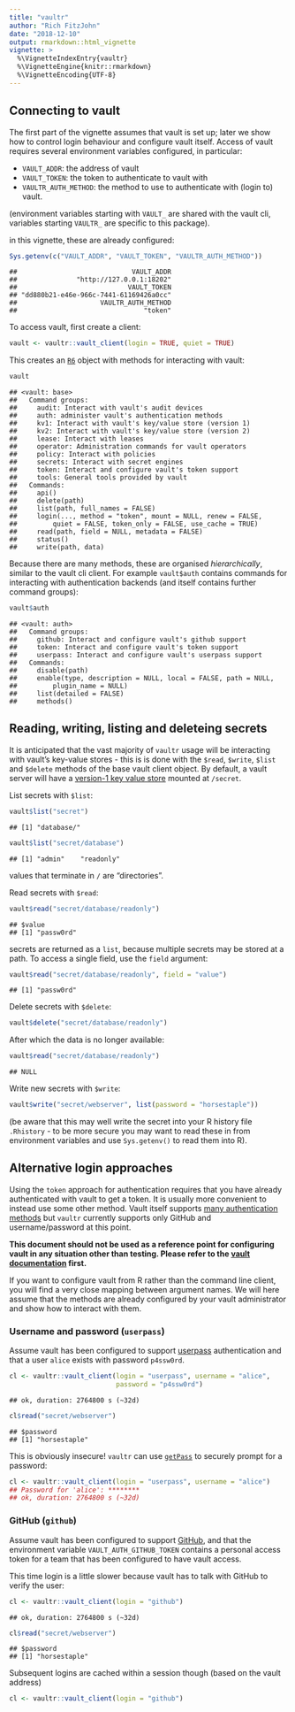 ```yaml
---
title: "vaultr"
author: "Rich FitzJohn"
date: "2018-12-10"
output: rmarkdown::html_vignette
vignette: >
  %\VignetteIndexEntry{vaultr}
  %\VignetteEngine{knitr::rmarkdown}
  %\VignetteEncoding{UTF-8}
---
```




## Connecting to vault

The first part of the vignette assumes that vault is set up; later
we show how to control login behaviour and configure vault itself.
Access of vault requires several environment variables configured,
in particular:

* `VAULT_ADDR`: the address of vault
* `VAULT_TOKEN`: the token to authenticate to vault with
* `VAULTR_AUTH_METHOD`: the method to use to authenticate with
  (login to) vault.

(environment variables starting with `VAULT_` are shared with the
vault cli, variables starting `VAULTR_` are specific to this
package).

in this vignette, these are already configured:

```r
Sys.getenv(c("VAULT_ADDR", "VAULT_TOKEN", "VAULTR_AUTH_METHOD"))
```

```
##                             VAULT_ADDR
##               "http://127.0.0.1:18202"
##                            VAULT_TOKEN
## "dd880b21-e46e-966c-7441-61169426a0cc"
##                     VAULTR_AUTH_METHOD
##                                "token"
```

To access vault, first create a client:

```r
vault <- vaultr::vault_client(login = TRUE, quiet = TRUE)
```

This creates an [`R6`](https://CRAN.R-project.org/package=R6)
object with methods for interacting with vault:

```r
vault
```

```
## <vault: base>
##   Command groups:
##     audit: Interact with vault's audit devices
##     auth: administer vault's authentication methods
##     kv1: Interact with vault's key/value store (version 1)
##     kv2: Interact with vault's key/value store (version 2)
##     lease: Interact with leases
##     operator: Administration commands for vault operators
##     policy: Interact with policies
##     secrets: Interact with secret engines
##     token: Interact and configure vault's token support
##     tools: General tools provided by vault
##   Commands:
##     api()
##     delete(path)
##     list(path, full_names = FALSE)
##     login(..., method = "token", mount = NULL, renew = FALSE,
##         quiet = FALSE, token_only = FALSE, use_cache = TRUE)
##     read(path, field = NULL, metadata = FALSE)
##     status()
##     write(path, data)
```

Because there are many methods, these are organised
_hierarchically_, similar to the vault cli client.  For example
`vault$auth` contains commands for interacting with authentication
backends (and itself contains further command groups):

```r
vault$auth
```

```
## <vault: auth>
##   Command groups:
##     github: Interact and configure vault's github support
##     token: Interact and configure vault's token support
##     userpass: Interact and configure vault's userpass support
##   Commands:
##     disable(path)
##     enable(type, description = NULL, local = FALSE, path = NULL,
##         plugin_name = NULL)
##     list(detailed = FALSE)
##     methods()
```

## Reading, writing, listing and deleteing secrets

It is anticipated that the vast majority of `vaultr` usage will be
interacting with vault's key-value stores - this is is done with
the `$read`, `$write`, `$list` and `$delete` methods of the base
vault client object.  By default, a vault server will have a
[version-1 key value
store](https://www.vaultproject.io/docs/secrets/kv/kv-v1.html)
mounted at `/secret`.

List secrets with `$list`:

```r
vault$list("secret")
```

```
## [1] "database/"
```

```r
vault$list("secret/database")
```

```
## [1] "admin"    "readonly"
```

values that terminate in `/` are "directories".

Read secrets with `$read`:

```r
vault$read("secret/database/readonly")
```

```
## $value
## [1] "passw0rd"
```

secrets are returned as a `list`, because multiple secrets may be
stored at a path.  To access a single field, use the `field`
argument:

```r
vault$read("secret/database/readonly", field = "value")
```

```
## [1] "passw0rd"
```

Delete secrets with `$delete`:

```r
vault$delete("secret/database/readonly")
```

After which the data is no longer available:

```r
vault$read("secret/database/readonly")
```

```
## NULL
```

Write new secrets with `$write`:

```r
vault$write("secret/webserver", list(password = "horsestaple"))
```

(be aware that this may well write the secret into your R history
file `.Rhistory` - to be more secure you may want to read these in
from environment variables and use `Sys.getenv()` to read them into
R).

## Alternative login approaches

Using the `token` approach for authentication requires that you
have already authenticated with vault to get a token.  It is
usually more convenient to instead use some other method.  Vault
itself supports [many authentication
methods](https://www.vaultproject.io/docs/auth/index.html) but
`vaultr` currently supports only GitHub and username/password at
this point.

**This document should not be used as a reference point for
configuring vault in any situation other than testing.  Please
refer to the [vault
documentation](https://www.vaultproject.io/docs/auth/index.html)
first.**

If you want to configure vault from R rather than the command line
client, you will find a very close mapping between argument
names. We will here assume that the methods are already configured
by your vault administrator and show how to interact with them.

### Username and password (`userpass`)

Assume vault has been configured to support
[userpass](https://www.vaultproject.io/docs/auth/userpass.html)
authentication and that a user `alice` exists with password
`p4ssw0rd`.

```r
cl <- vaultr::vault_client(login = "userpass", username = "alice",
                           password = "p4ssw0rd")
```

```
## ok, duration: 2764800 s (~32d)
```

```r
cl$read("secret/webserver")
```

```
## $password
## [1] "horsestaple"
```

This is obviously insecure!  `vaultr` can use
[`getPass`](https://cran.r-project.org/package=getPass) to securely
prompt for a password:

```r
cl <- vaultr::vault_client(login = "userpass", username = "alice")
## Password for 'alice': ********
## ok, duration: 2764800 s (~32d)
```

### GitHub (`github`)

Assume vault has been configured to support
[GitHub](https://www.vaultproject.io/docs/auth/github.html), and
that the environment variable `VAULT_AUTH_GITHUB_TOKEN` contains a
personal access token for a team that has been configured to have
vault access.



This time login is a little slower because vault has to talk with
GitHub to verify the user:

```r
cl <- vaultr::vault_client(login = "github")
```

```
## ok, duration: 2764800 s (~32d)
```

```r
cl$read("secret/webserver")
```

```
## $password
## [1] "horsestaple"
```

Subsequent logins are cached within a session though (based on the
vault address)

```r
cl <- vaultr::vault_client(login = "github")
```

